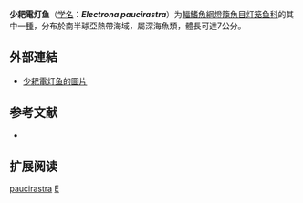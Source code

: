 {{Speciesbox
| name = 少耙電灯鱼
| status = NE
| status_system = IUCN3.1
| image = Electrona paucirastra (no common name).gif
| genus = Electrona
| species = paucirastra
| authority = [[Bolin|Bolin]], 1962
| synonyms = 
}}

'''少耙電灯鱼'''（[[学名|学名]]：'''''Electrona paucirastra'''''）为[[輻鰭魚綱|輻鰭魚綱]][[燈籠魚目|燈籠魚目]][[灯笼鱼科|灯笼鱼科]]的其中一[[種|種]]，分布於南半球亞熱帶海域，屬深海魚類，體長可達7公分。
==外部連結==
* [http://fishbase.org/Photos/ThumbnailsSummary.php?ID=6986 少耙電灯鱼的圖片] {{Wayback|url=http://fishbase.org/Photos/ThumbnailsSummary.php?ID=6986 |date=20160305134706 }}

== 参考文献 ==
{{refbegin}}
*{{FishBase_species|genus=Electrona|species=paucirastra|year=2012|month=1}}
{{refend}}

==扩展阅读==
{{refbegin}}
{{Wikispecies-inline|Electrona paucirastra|少耙電灯鱼}}
{{refend}}
{{Taxonbar|from=Q1107637}}

[[Category:电灯鱼属|paucirastra]]
[[Category:1962年描述的鱼类|E]]


{{灯笼鱼目小作品}}